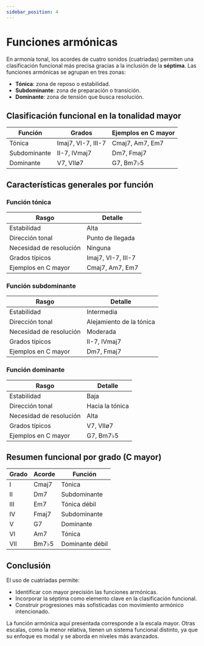 ```yaml
---
sidebar_position: 4
---
```


# Funciones armónicas

En armonía tonal, los acordes de cuatro sonidos (cuatriadas) permiten una clasificación funcional más precisa gracias a la inclusión de la **séptima**. Las funciones armónicas se agrupan en tres zonas:

- **Tónica**: zona de reposo o estabilidad.
- **Subdominante**: zona de preparación o transición.
- **Dominante**: zona de tensión que busca resolución.

## Clasificación funcional en la tonalidad mayor

| Función      | Grados             | Ejemplos en C mayor |
| ------------ | ------------------ | ------------------- |
| Tónica       | Imaj7, VI-7, III-7 | Cmaj7, Am7, Em7     |
| Subdominante | II-7, IVmaj7       | Dm7, Fmaj7          |
| Dominante    | V7, VIIø7          | G7, Bm7♭5           |

## Características generales por función

### Función tónica

| Rasgo                   | Detalle            |
| ----------------------- | ------------------ |
| Estabilidad             | Alta               |
| Dirección tonal         | Punto de llegada   |
| Necesidad de resolución | Ninguna            |
| Grados típicos          | Imaj7, VI-7, III-7 |
| Ejemplos en C mayor     | Cmaj7, Am7, Em7    |

### Función subdominante

| Rasgo                   | Detalle                  |
| ----------------------- | ------------------------ |
| Estabilidad             | Intermedia               |
| Dirección tonal         | Alejamiento de la tónica |
| Necesidad de resolución | Moderada                 |
| Grados típicos          | II-7, IVmaj7             |
| Ejemplos en C mayor     | Dm7, Fmaj7               |

### Función dominante

| Rasgo                   | Detalle         |
| ----------------------- | --------------- |
| Estabilidad             | Baja            |
| Dirección tonal         | Hacia la tónica |
| Necesidad de resolución | Alta            |
| Grados típicos          | V7, VIIø7       |
| Ejemplos en C mayor     | G7, Bm7♭5       |

## Resumen funcional por grado (C mayor)

| Grado | Acorde | Función         |
| ----- | ------ | --------------- |
| I     | Cmaj7  | Tónica          |
| II    | Dm7    | Subdominante    |
| III   | Em7    | Tónica débil    |
| IV    | Fmaj7  | Subdominante    |
| V     | G7     | Dominante       |
| VI    | Am7    | Tónica          |
| VII   | Bm7♭5  | Dominante débil |

## Conclusión

El uso de cuatriadas permite:

- Identificar con mayor precisión las funciones armónicas.
- Incorporar la séptima como elemento clave en la clasificación funcional.
- Construir progresiones más sofisticadas con movimiento armónico intencionado.

La función armónica aquí presentada corresponde a la escala mayor. Otras escalas, como la menor relativa, tienen un sistema funcional distinto, ya que su enfoque es modal y se aborda en niveles más avanzados.
